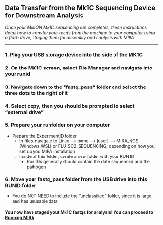 ## Data Transfer from the Mk1C Sequencing Device for Downstream Analysis ##

_Once your MinION Mk1C sequencing run completes, these instructions detail how to transfer your reads from the machine to your computer using a flash drive, staging them for assembly and analysis with MIRA_

<hr>

### 1. Plug your USB storage device into the side of the MK1C ###


### 2. On the MK1C screen, select File Manager and navigate into your runid ###


### 3. Navigate down to the "fastq_pass" folder and select the three dots to the right of it ###

### 4. Select copy, then you should be prompted to select "external drive"

### 5. Prepare your runfolder on your computer

* Prepare the ExperimentID folder
    * In files, navigate to Linux --> home --> [user] --> MIRA_NGS (Windows WSL) or FLU_SC2_SEQUENCING, depending on how you set up you MIRA installation
    * Inside of this folder, create a new folder with your RUN ID
        * Run IDs generally should contain the date sequenced and the pathogen

###  6. Move your fastq_pass folder from the USB drive into this RUNID folder ###
* You do NOT NEED to include the "unclassified" folder, since it is large and has unusable data

#### You now have staged yout Mk1C fastqs for analysis! You can proceed to [Running MIRA](./running-mira-dd-ont.html) ####

